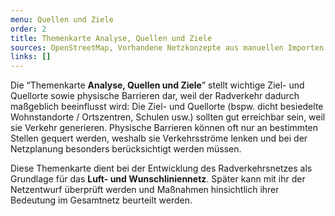 ```yaml
---
menu: Quellen und Ziele
order: 2
title: Themenkarte Analyse, Quellen und Ziele
sources: OpenStreetMap, Vorhandene Netzkonzepte aus manuellen Importen
links: []
---
```

Die “Themenkarte **Analyse, Quellen und Ziele**” stellt wichtige Ziel- und Quellorte sowie physische Barrieren dar, weil der Radverkehr dadurch maßgeblich beeinflusst wird: Die Ziel- und Quellorte (bspw. dicht besiedelte Wohnstandorte / Ortszentren, Schulen usw.) sollten gut erreichbar sein, weil sie Verkehr generieren. Physische Barrieren können oft nur an bestimmten Stellen gequert werden, weshalb sie Verkehrsströme lenken und bei der Netzplanung besonders berücksichtigt werden müssen.

Diese Themenkarte dient bei der Entwicklung des Radverkehrsnetzes als Grundlage für das **Luft- und Wunschliniennetz**. Später kann mit ihr der Netzentwurf überprüft werden und Maßnahmen hinsichtlich ihrer Bedeutung im Gesamtnetz beurteilt werden.
